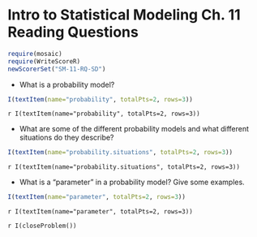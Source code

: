 Intro to Statistical Modeling Ch. 11 Reading Questions
========================================================
```r
require(mosaic)
require(WriteScoreR)
newScorerSet("SM-11-RQ-SD")
```
* What is a probability model? 
```r
I(textItem(name="probability", totalPts=2, rows=3))
```
 `r I(textItem(name="probability", totalPts=2, rows=3))`

* What are some of the different probability models and what different situations do they describe?
```r
I(textItem(name="probability.situations", totalPts=2, rows=3))
```
 `r I(textItem(name="probability.situations", totalPts=2, rows=3))`

* What is a "parameter" in a probability model?  Give some examples. 
```r
I(textItem(name="parameter", totalPts=2, rows=3))
```
 `r I(textItem(name="parameter", totalPts=2, rows=3))`

`r I(closeProblem())`